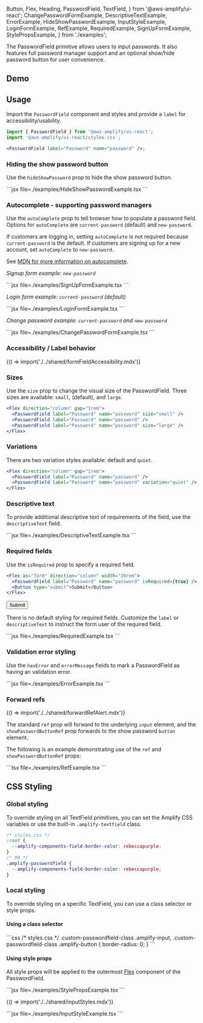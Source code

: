   Button,
  Flex,
  Heading,
  PasswordField,
  TextField,
} from '@aws-amplify/ui-react';
  ChangePasswordFormExample,
  DescriptiveTextExample,
  ErrorExample,
  HideShowPasswordExample,
  InputStyleExample,
  LoginFormExample,
  RefExample,
  RequiredExample,
  SignUpFormExample,
  StylePropsExample,
} from './examples';

The PasswordField primitive allows users to input passwords. It also features full password manager support and an optional show/hide password button for user convenience.

## Demo

<PasswordFieldDemo />

## Usage

Import the `PasswordField` component and styles and provide a `label` for accessibility/usability.

```jsx
import { PasswordField } from '@aws-amplify/ui-react';
import '@aws-amplify/ui-react/styles.css';

<PasswordField label="Password" name="password" />;
```

<Example>
  <PasswordField label="Password" name="password" />
</Example>

### Hiding the show password button

Use the `hideShowPassword` prop to hide the show password button.

<Example>
  <HideShowPasswordExample />
  <ExampleCode>
    ```jsx file=./examples/HideShowPasswordExample.tsx ```
  </ExampleCode>
</Example>

### Autocomplete - supporting password managers

Use the `autoComplete` prop to tell browser how to populate a password field. Options for `autoComplete` are `current-password` (default) and `new-password`.

If customers are logging in, setting `autoComplete` is not required because `current-password` is the default. If customers are signing up for a new account, set `autoComplete` to `new-password`.

See [MDN for more information on autocomplete](https://developer.mozilla.org/en-US/docs/Web/HTML/Attributes/autocomplete).

_Signup form example: `new-password`_

<Example>
  <SignUpFormExample />
  <ExampleCode>```jsx file=./examples/SignUpFormExample.tsx ```</ExampleCode>
</Example>

_Login form example: `current-password` (default)_

<Example>
  <LoginFormExample />
  <ExampleCode>```jsx file=./examples/LoginFormExample.tsx ```</ExampleCode>
</Example>

_Change password example: `current-password` and `new-password`_

<Example>
  <ChangePasswordFormExample />
  <ExampleCode>
    ```jsx file=./examples/ChangePasswordFormExample.tsx ```
  </ExampleCode>
</Example>

### Accessibility / Label behavior

<Fragment>{() => import('./../shared/formFieldAccessibility.mdx')}</Fragment>

### Sizes

Use the `size` prop to change the visual size of the PasswordField. Three sizes are available: `small`, (default), and `large`.

```jsx
<Flex direction="column" gap="1rem">
  <PasswordField label="Password" name="password" size="small" />
  <PasswordField label="Password" name="password" />
  <PasswordField label="Password" name="password" size="large" />
</Flex>
```

<Example>
  <Flex direction="column" gap="1rem">
    <PasswordField label="Password" name="password" size="small" />
    <PasswordField label="Password" name="password" />
    <PasswordField label="Password" name="password" size="large" />
  </Flex>
</Example>

### Variations

There are two variation styles available: default and `quiet`.

```jsx
<Flex direction="column" gap="1rem">
  <PasswordField label="Password" name="password" />
  <PasswordField label="Password" name="password" variation="quiet" />
</Flex>
```

<Example>
  <Flex direction="column" gap="1rem">
    <PasswordField label="Password" name="password" />
    <PasswordField label="Password" name="password" variation="quiet" />
  </Flex>
</Example>

### Descriptive text

To provide additional descriptive text of requirements of the field, use the `descriptiveText` field.

<Example>
  <DescriptiveTextExample />
  <ExampleCode>
    ```jsx file=./examples/DescriptiveTextExample.tsx ```
  </ExampleCode>
</Example>

### Required fields

Use the `isRequired` prop to specify a required field.

```jsx
<Flex as="form" direction="column" width="20rem">
  <PasswordField label="Password" name="password" isRequired={true} />
  <Button type="submit">Submit</Button>
</Flex>
```

<Example>
  <Flex as="form" direction="column" width="20rem">
    <PasswordField label="Password" name="password" isRequired={true} />
    <Button type="submit">Submit</Button>
  </Flex>
</Example>

There is no default styling for required fields. Customize the `label` or `descriptiveText` to instruct the form user of the required field.

<Example>
  <RequiredExample />
  <ExampleCode>```jsx file=./examples/RequiredExample.tsx ```</ExampleCode>
</Example>

### Validation error styling

Use the `hasError` and `errorMessage` fields to mark a PasswordField as having an validation error.

<Example>
  <ErrorExample />
  <ExampleCode>```jsx file=./examples/ErrorExample.tsx ```</ExampleCode>
</Example>

### Forward refs

<Fragment>{() => import('./../shared/forwardRefAlert.mdx')}</Fragment>

The standard `ref` prop will forward to the underlying `input` element, and the `showPasswordButtonRef` prop forwards to the show password `button` element.

The following is an example demonstrating use of the `ref` and `showPasswordButtonRef` props:

<Example>
  <RefExample />
  <ExampleCode>```tsx file=./examples/RefExample.tsx ```</ExampleCode>
</Example>

## CSS Styling

### Global styling

To override styling on all TextField primitives, you can set the Amplify CSS variables or use the built-in `.amplify-textfield` class.

```css
/* styles.css */
:root {
  --amplify-components-field-border-color: rebeccapurple;
}
/* OR */
.amplify-passwordfield {
  --amplify-components-field-border-color: rebeccapurple;
}
```

<Example>
  <PasswordField
    label="Globally styled password field"
    name="password"
    className="globally-styled-textfield"
  />
</Example>

### Local styling

To override styling on a specific TextField, you can use a class selector or style props.

#### Using a class selector

<Example>
  <PasswordField
    className="custom-passwordfield-class"
    label="Square password field"
    name="password"
  />
  <ExampleCode>
    ```css
    /* styles.css */
    .custom-passwordfield-class .amplify-input,
    .custom-passwordfield-class .amplify-button {
      border-radius: 0;
    }
    ```
  </ExampleCode>
</Example>

#### Using style props

All style props will be applied to the outermost [Flex](/components/flex) component of the PasswordField.

<Example>
  <StylePropsExample />
  <ExampleCode>```jsx file=./examples/StylePropsExample.tsx ```</ExampleCode>
</Example>

<Fragment>{() => import('./../shared/inputStyles.mdx')}</Fragment>

<Example>
  <InputStyleExample />
  <ExampleCode>```jsx file=./examples/InputStyleExample.tsx ```</ExampleCode>
</Example>
